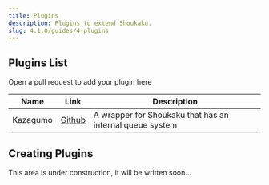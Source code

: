 ```yaml
---
title: Plugins
description: Plugins to extend Shoukaku.
slug: 4.1.0/guides/4-plugins
---
```



## Plugins List

Open a pull request to add your plugin here

| Name         | Link                                              | Description                                              |
| ------------ | ------------------------------------------------- | -------------------------------------------------------- |
| Kazagumo     | [Github](https://github.com/Takiyo0/Kazagumo)     | A wrapper for Shoukaku that has an internal queue system |

## Creating Plugins

<Aside type="note" title="Under Construction">
  This area is under construction, it will be written soon...
</Aside>
